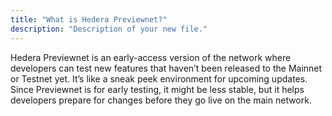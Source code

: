 ```yaml
---
title: "What is Hedera Previewnet?"
description: "Description of your new file."
---
```


Hedera Previewnet is an early-access version of the network where developers can test new features that haven’t been released to the Mainnet or Testnet yet. It’s like a sneak peek environment for upcoming updates. Since Previewnet is for early testing, it might be less stable, but it helps developers prepare for changes before they go live on the main network.